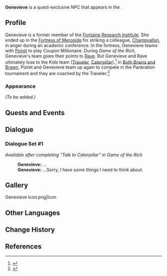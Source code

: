 {{Character Infobox
|type             = Quest NPC
|image            = <gallery>
NPC Genevieve.png|Regular Outfit
NPC Genevieve Combat Outfit.png|Combat Outfit
</gallery>
|realname         = <!-- Optional, if different from in-game name -->
|deceased         = <!-- Past (for deceased prior to events of the game) or free response -->
|region           = Fontaine
|location         = Fontaine
|affiliation      = Fontaine Research Institute
|title            = 

|ancestry         = <!-- Clan/family -->
|father           = 
|mother           = 
|spouse           = 
|sibling          = 
|child            = 
|relative         = 

|voiceEN          = 
|voiceCN          = 
|voiceJP          = 
|voiceKR          = 
}}
'''Genevieve''' is a quest-exclusive NPC that appears in the {{Quest|Game of the Rich}}.
<!--
==Location==
{{subst:#tag:gallery|
NPC Location {{subst:#titleparts:{{subst:PAGENAME}}}}.png{{subst:!}}{{subst:#titleparts:{{subst:PAGENAME}}}}'s location
NPC Location {{subst:#titleparts:{{subst:PAGENAME}}}} Context.png{{subst:!}}Additional context
}}
-->
==Profile==
Genevieve is a former member of the [[Fontaine Research Institute]]. She ended up in the [[Fortress of Meropide]] for striking a colleague, [[Champvallon]], in anger during an academic conference. In the fortress, Genevieve teams with [[Poiret]] to play Coupon Millionaire. During ''Game of the Rich'', Genevieve's team gives their points to [[Rave]]. But Genevieve and Rave ultimately lose to the Kids team ([[Traveler]], [[Caterpillar]]).<ref>{{Ref/Quest|Game of the Rich}}</ref> In [[Both Brains and Brawn]], Poiret and Genevieve team up again to compete in the Pankration tournament and they are coached by the Traveler.<ref>{{Ref/Quest|Both Brains and Brawn}}</ref>

===Appearance===
<!--Keep appearance section short and concise. Limit to 2 paragraphs with 3-4 sentences each.-->
''(To be added.)''

==Quests and Events==
{{Quests and Events}}
<!--
==Idle Quotes==
{{Dialogue Start}}
: {{DIcon|Idle}} {{Tx}}
:: {{A|VO {{subst:#titleparts:{{subst:PAGENAME}}}} 01.ogg}} "{{Tx}}"
{{Dialogue End}}
-->
==Dialogue==
===Dialogue Set #1===
''Available after completing "Talk to Caterpillar" in Game of the Rich''
{{Dialogue Start}}
:'''Genevieve:''' ...
:'''Genevieve:''' ...Sorry, I have some things I need to think about.
{{Dialogue End}}
<!--
==Event Dialogue==
===Event Name===
{{Dialogue Start}}
:'''{{subst:#titleparts:{{subst:PAGENAME}}}}:'''
{{Dialogue End}}
-->
==Gallery==
<gallery>
Genevieve Icon.png|Icon
</gallery>

==Other Languages==
{{Other Languages|default_hidden=1
|en      = Genevieve
|zhs     = 格内薇芙
|zhs_rm  = Génèiwēifú
|zht     = 格內薇芙
|zht_rm  = Génèiwéifú
|ja      = ジュヌビエーブ
|ja_rm   = Junubieebu
|ko      = 제네비브
|es      = Geneviève
|fr      = Geneviève
|ru      = Женевьева
|th      = Genevieve
|vi      = Genevieve
|de      = Geneviève
|id      = Genevieve
|pt      = Genevieve
|tr      = Genevieve
|it      = Geneviève
}}

==Change History==
{{Change History|4.1}}

==References==
{{Reflist}}